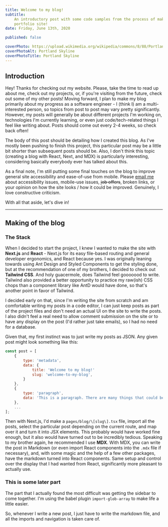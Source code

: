 ```yaml
---
title: Welcome to my blog!
subtitle:
    An introductory post with some code samples from the process of making this
    portfolio site!
date: Friday, June 13th, 2020

published: false

coverPhoto: https://upload.wikimedia.org/wikipedia/commons/8/88/Portland_and_Mt._Hood_from_Pittock_Mansion.jpg
coverPhotoAlt: Portland Skyline
coverPhotoTitle: Portland Skyline
---
```


## Introduction

Hey! Thanks for checking out my website. Please, take the time to read up about
me, check out my projects, or, if you're visiting from the future, check out
some of my other posts! Moving forward, I plan to make my blog primarily about
my progress as a software engineer - I (think I) am a multi-interested person,
so topics from post to post may vary pretty significantly. However, my posts
will generally be about different projects I'm working on, technologies I'm
currently learning, or even just code/tech-related things I feel like writing
about. Posts should come out every 2-4 weeks, so check back often!

The body of this post should be detailing how I created this blog. As I've
mostly been pushing to finish this project, this particular post may be a little
bit shorter than subsequent posts should be. Also, I don't think this topic
(creating a blog with React, Next, and MDX) is particularly interesting,
considering basically everybody ever has talked about this.

As a final note, I'm still putting some final touches on the blog to improve
general site accessibility and ease-of-use from mobile. Please
[email me](mailto:jaimegensler0@gmail.com) about accessibility issues,
mobile-use issues, ~~job offers~~, broken links, or your opinion on how the site
looks / how it could be improved. Genuinely, I love constructive criticism.

With all that aside, let's dive in!

---

## Making of the blog

### The Stack

When I decided to start the project, I knew I wanted to make the site with
**Next.js** and **React** - Next.js for its easy file-based routing and general
developer ergonomics, and React because yes. I was originally leaning towards
using Ant Design and Styled Components to get the styling done, but at the
recommendation of one of my brothers, I decided to check out **Tailwind CSS**.
And holy guacermole, does Tailwind feel gooooood to write. Tailwind also
provided a better opportunity to practice my raw(ish) CSS chops than a component
library like AntD would have done, so that's another point in favor of Tailwind.

I decided early on that, since I'm writing the site from scratch and am
comfortable writing my posts in a code editor, I can just keep posts as part of
the project files and don't need an actual UI on the site to write the posts. I
also didn't feel a real need to allow comment submission on the site or to have
any display on the post (I'd rather just take emails), so I had no need for a
database.

Given that, my first instinct was to just write my posts as JSON. Any given post
might look something like this:

```js
const post = [
    {
        type: 'metadata',
        data: {
            title: 'Welcome to my blog!'
            slug: 'welcome-to-my-blog',
        }
    },
    {
        type: 'paragraph',
        data: 'This is a paragraph. There are many things that could be written here.'
    },
    ...
];
```

Then with Next.js, I'd make a `pages/blog/\[slug\].tsx` file, import all the
posts, select the particular post depending on the current route, and map over
it and turn it into JSX elements. This probably would have worked fine enough,
but it also would have turned out to be incredibly tedious. Speaking to my
brother again, he recommended I use **MDX**. With MDX, you can write the post in
Markdown (or even import React components into the `.mdx` file if necessary),
and, with some magic and the help of a few other packages, have the markdown
turned into React components. Same setup and control over the display that I had
wanted from React, significantly more pleasant to actually use.

### This is some later part

The part that I actually found the most difficult was getting the sidebar to
come together. I'm using the babel plugin `import-glob-array` to make life a
little easier.

So, whenever I write a new post, I just have to write the markdown file, and all
the imports and navigation is taken care of.
